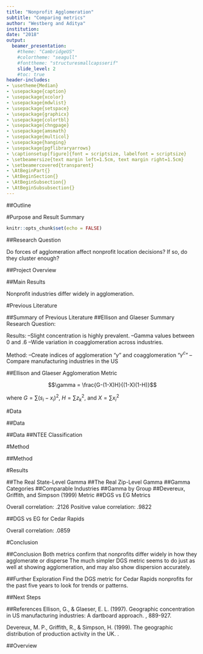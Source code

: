 ```yaml
---
title: "Nonprofit Agglomeration"
subtitle: "Comparing metrics"
author: "Westberg and Aditya"
institution: 
date: "2018"
output: 
  beamer_presentation:
    #theme: "CambridgeUS"
    #colortheme: "seagull"
    #fonttheme: "structuresmallcapsserif"
    slide_level: 2
    #toc: true
header-includes:
- \usetheme{Median}
- \usepackage{caption}
- \usepackage{xcolor}
- \usepackage{mdwlist}
- \usepackage{setspace}
- \usepackage{graphicx}
- \usepackage{colortbl}
- \usepackage{chngpage} 
- \usepackage{amsmath}
- \usepackage{multicol}
- \usepackage{hanging}
- \usepackage{pgflibraryarrows}
- \captionsetup[figure]{font = scriptsize, labelfont = scriptsize}
- \setbeamersize{text margin left=1.5cm, text margin right=1.5cm}
- \setbeamercovered{transparent}
- \AtBeginPart{}
- \AtBeginSection{}
- \AtBeginSubsection{}
- \AtBeginSubsubsection{}
---
```

##Outline
  \tableofcontents
  
#Purpose and Result Summary
```r
knitr::opts_chunk$set(echo = FALSE)
```

##Research Question

Do forces of agglomeration affect nonprofit location decisions?
\newline
\newline
If so, do they cluster enough?

##Project Overview
\begin{enumerate} \itemsep1em
  \item<1,2>{Read previous literature on agglomeration and nonprofit location}
  \item<1,2>{Replicate Ellison and Glaeser metric}
  \item<1,2>{Replicate E and G coagglomeration metric}
  \item<2>{Replicate Duranton and Overman metric}
  \item<1,2>{Interpret results}
  \item<2>{Write paper}
\end{enumerate}

##Main Results

Nonprofit industries differ widely in agglomeration.

#Previous Literature

##Summary of Previous Literature
\begin{adjustwidth}{-1cm}{-1cm}
\begin{center}
\includegraphics[scale = .15]{prevlit.png}
\end{center}
\end{adjustwidth}

##Ellison and Glaeser Summary
Research Question:
\begin{enumerate}
  \item{Is it possible to create indices of geographic concentration and coagglomeration that control for industry differences?}
  \item{Are observed levels of concentration greater than would be expected to arise randomly?}
\end{enumerate}

Results: \newline
--Slight concentration is highly prevalent.\newline
--Gamma values between 0 and .6\newline
--Wide variation in coagglomeration across industries.\newline

Method:\newline
--Create indices of agglomeration "$\gamma$" and coagglomeration "$\gamma^c$" \newline
--Compare manufacturing industries in the US

##Ellison and Glaeser Agglomeration Metric

$$\gamma = \frac{G-(1-X)H}{(1-X)(1-H)}$$

where $G=\sum(s_i-x_i)^2$, $H=\sum{z_k^2}$, and $X=\sum{x_i^2}$
\begin{itemize} \itemsep1em
  \item{$z_k$ is a measure of each plant's size}
    \begin{itemize}
    \item{given by each plant's share of industry employment}
  \end{itemize}
  \item{$s_i$ is each area's share of the industry employment}
  \begin{itemize}
    \item{the sum of all $z_k$ in each area}
  \end{itemize}
  \item{$x_i$ is each area's share of overall manufacturing employment}
\end{itemize}


#Data

##Data
\centering
\Large
\textcolor{MedianOrange}{There is ALWAYS an explanation of data file names.}

##Data
\begin{adjustwidth}{-3em}{-3em}
\begin{table}
\begin{tabular}{lll}
Variable              & E and G (1997)            & My project          \\[5pt]\hline\hline
                      & For-profit                & NCCS IRS-990 data   \\[5pt]
Sector                & Manufacturing             & 12 sectors, 26 groups\\[5pt]
Industry              & 459 industries            & 758 core codes      \\[5pt]
Size                  & employment                & total revenue       \\[5pt]
Geographic unit       & county                    & zipcodes            \\[5pt]
                      & state                     & state               \\[5pt]
                      & region                    &                     \\[5pt]
\end{tabular}
\caption{Application to Nonprofits.}
\end{table}
\end{adjustwidth}

##NTEE Classification
\begin{adjustwidth}{-1cm}{-1cm}
\begin{center}
\includegraphics[scale = .43, trim = {0 0 0 4cm}, clip]{NTEE.jpg}
\end{center}
\end{adjustwidth}

#Method

##Method
\begin{enumerate} \itemsep1em
  \item<1->{Rerun ALL analyses with the correct dataset}
  \item<2->{Categorize nonprofits by agglomeration type--get descriptive stats for each group}
  \item<3->{Find core codes comparable to EG manufacturing industries}
  \item<4->{Make scatterplots of gamma, color-coded by group}
  \item<5>{Replicate Devereux, Griffith, and Simpson metric and compare to EG metric}
\end{enumerate}

#Results

##The Real State-Level Gamma
\begin{center}
\includegraphics[width = 1\textwidth]{gammastate.jpg}
\end{center}

##The Real Zip-Level Gamma
\begin{center}
\includegraphics[width = 1\textwidth]{gammazip.jpg}
\end{center}

##Gamma Categories
\begin{center}
\includegraphics[height = .8\textheight]{gammatotrev.jpg}
\end{center}

##Comparable Industries
\begin{center}
\includegraphics[width = 1\textwidth]{NAICS.png}
\end{center}

##Gamma by Group
\begin{center}
\includegraphics[width = 1\textwidth]{gammarevNT1.jpg}
\end{center}

##Devereux, Griffith, and Simpson (1999) Metric
\begin{itemize}
  \item Question: Patterns of geographic and industrial concentration in UK production industries
  \item Method: Multiple metrics
  \item Results: Persistent patterns of agglomeration over and above industrial concentration
  \item Metric: $$\left[\sum_{k=1}^{K}{s_k^2}-(\frac{1}{K})\right]-\left[\sum_{n=1}^{N}{z_n^2}-(\frac{1}{N})\right]$$
  \begin{itemize}
    \item where $K$ is the number of regions
    \item $s_k$ is each region's share of industry size
    \item $N$ is the number of firms(nonprofits)
    \item $z_n$ is each firm's share of industry size
  \end{itemize}
\end{itemize}

##DGS vs EG Metrics
\begin{center}
\includegraphics[width = 1\textwidth]{DGSvsEG.png}
\end{center}
Overall correlation: .2126 \newline
Positive value correlation: .9822

##DGS vs EG for Cedar Rapids
\begin{center}
\includegraphics[width = 1\textwidth]{DGSvsEGCR.png}
\end{center}
Overall correlation: .0859

#Conclusion

##Conclusion
Both metrics confirm that nonprofits differ widely in how they agglomerate or disperse
\newline
\newline
The much simpler DGS metric seems to do just as well at showing agglomeration, and may also show dispersion accurately.

##Further Exploration
Find the DGS metric for Cedar Rapids nonprofits for the past five years to look for trends or patterns.

##Next Steps
\begin{itemize} \itemsep1em
  \item{Replicate DO metric for agglomeration}
  \item{Write paper}
\end{itemize}

##References
\footnotesize
\hangparas{3em}{1}
Ellison, G., & Glaeser, E. L. (1997). Geographic concentration in US manufacturing industries: A dartboard approach. \textit{Journal of political economy, 105(5)}, 889-927.

Devereux, M. P., Griffith, R., & Simpson, H. (1999). The geographic distribution of production activity in the UK. \textit{Institute for Fiscal Studies}.

##Overview
  \tableofcontents
